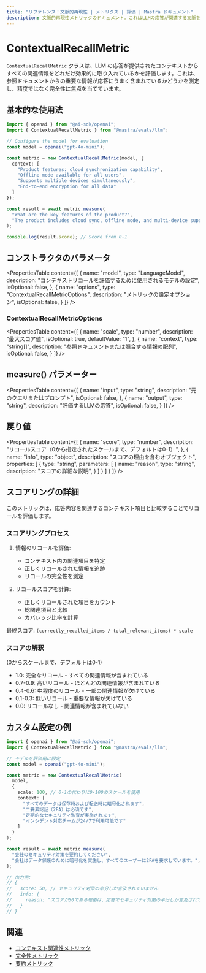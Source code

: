 ```yaml
---
title: "リファレンス：文脈的再現性 | メトリクス | 評価 | Mastra ドキュメント"
description: 文脈的再現性メトリックのドキュメント。これはLLMの応答が関連する文脈をどれだけ完全に取り入れているかを評価します。
---
```


# ContextualRecallMetric

`ContextualRecallMetric` クラスは、LLM の応答が提供されたコンテキストからすべての関連情報をどれだけ効果的に取り入れているかを評価します。これは、参照ドキュメントからの重要な情報が応答にうまく含まれているかどうかを測定し、精度ではなく完全性に焦点を当てています。

## 基本的な使用法

```typescript
import { openai } from "@ai-sdk/openai";
import { ContextualRecallMetric } from "@mastra/evals/llm";

// Configure the model for evaluation
const model = openai("gpt-4o-mini");

const metric = new ContextualRecallMetric(model, {
  context: [
    "Product features: cloud synchronization capability",
    "Offline mode available for all users",
    "Supports multiple devices simultaneously",
    "End-to-end encryption for all data"
  ]
});

const result = await metric.measure(
  "What are the key features of the product?",
  "The product includes cloud sync, offline mode, and multi-device support.",
);

console.log(result.score); // Score from 0-1
```

## コンストラクタのパラメータ

<PropertiesTable
  content={[
    {
      name: "model",
      type: "LanguageModel",
      description: "コンテキストリコールを評価するために使用されるモデルの設定",
      isOptional: false,
    },
    {
      name: "options",
      type: "ContextualRecallMetricOptions",
      description: "メトリックの設定オプション",
      isOptional: false,
    }
  ]}
/>

### ContextualRecallMetricOptions

<PropertiesTable
  content={[
    {
      name: "scale",
      type: "number",
      description: "最大スコア値",
      isOptional: true,
      defaultValue: "1",
    },
    {
      name: "context",
      type: "string[]",
      description: "参照ドキュメントまたは照合する情報の配列",
      isOptional: false,
    }
  ]}
/>

## measure() パラメーター

<PropertiesTable
  content={[
    {
      name: "input",
      type: "string",
      description: "元のクエリまたはプロンプト",
      isOptional: false,
    },
    {
      name: "output",
      type: "string",
      description: "評価するLLMの応答",
      isOptional: false,
    }
  ]}
/>

## 戻り値

<PropertiesTable
  content={[
    {
      name: "score",
      type: "number",
      description: "リコールスコア（0から指定されたスケールまで、デフォルトは0-1）",
    },
    {
      name: "info",
      type: "object",
      description: "スコアの理由を含むオブジェクト",
      properties: [
        {
          type: "string",
          parameters: [
            {
              name: "reason",
              type: "string",
              description: "スコアの詳細な説明",
            }
          ]
        }
      ]
    }
  ]}
/>

## スコアリングの詳細

このメトリックは、応答内容を関連するコンテキスト項目と比較することでリコールを評価します。

### スコアリングプロセス

1. 情報のリコールを評価:
   - コンテキスト内の関連項目を特定
   - 正しくリコールされた情報を追跡
   - リコールの完全性を測定

2. リコールスコアを計算:
   - 正しくリコールされた項目をカウント
   - 総関連項目と比較
   - カバレッジ比率を計算

最終スコア: `(correctly_recalled_items / total_relevant_items) * scale`

### スコアの解釈
(0からスケールまで、デフォルトは0-1)
- 1.0: 完全なリコール - すべての関連情報が含まれている
- 0.7-0.9: 高いリコール - ほとんどの関連情報が含まれている
- 0.4-0.6: 中程度のリコール - 一部の関連情報が欠けている
- 0.1-0.3: 低いリコール - 重要な情報が欠けている
- 0.0: リコールなし - 関連情報が含まれていない

## カスタム設定の例

```typescript
import { openai } from "@ai-sdk/openai";
import { ContextualRecallMetric } from "@mastra/evals/llm";

// モデルを評価用に設定
const model = openai("gpt-4o-mini");

const metric = new ContextualRecallMetric(
  model,
  {
    scale: 100, // 0-1の代わりに0-100のスケールを使用
    context: [
      "すべてのデータは保存時および転送時に暗号化されます",
      "二要素認証（2FA）は必須です",
      "定期的なセキュリティ監査が実施されます",
      "インシデント対応チームが24/7で利用可能です"
    ]
  }
);

const result = await metric.measure(
  "会社のセキュリティ対策を要約してください",
  "会社はデータ保護のために暗号化を実施し、すべてのユーザーに2FAを要求しています。",
);

// 出力例:
// {
//   score: 50, // セキュリティ対策の半分しか言及されていません
//   info: {
//     reason: "スコアが50である理由は、応答でセキュリティ対策の半分しか言及されていないためです。応答には定期的なセキュリティ監査とインシデント対応チームの情報が欠けています。"
//   }
// }
```

## 関連

+ [コンテキスト関連性メトリック](./context-relevancy) 
+ [完全性メトリック](./completeness)
+ [要約メトリック](./summarization)